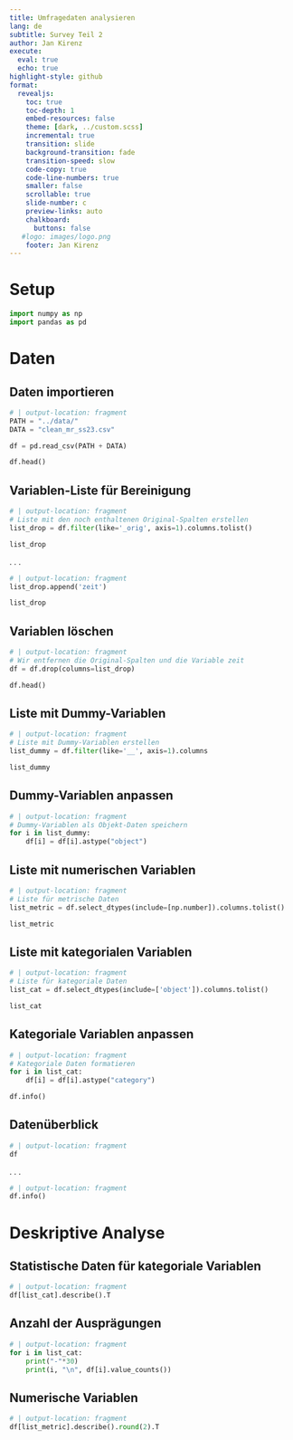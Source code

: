 ```yaml
---
title: Umfragedaten analysieren
lang: de
subtitle: Survey Teil 2
author: Jan Kirenz
execute:
  eval: true
  echo: true
highlight-style: github
format:
  revealjs: 
    toc: true
    toc-depth: 1
    embed-resources: false
    theme: [dark, ../custom.scss]  
    incremental: true
    transition: slide
    background-transition: fade
    transition-speed: slow
    code-copy: true
    code-line-numbers: true
    smaller: false
    scrollable: true
    slide-number: c
    preview-links: auto
    chalkboard: 
      buttons: false
   #logo: images/logo.png
    footer: Jan Kirenz
---
```



# Setup 

```python
import numpy as np
import pandas as pd
```


# Daten

## Daten importieren

```python
# | output-location: fragment
PATH = "../data/"
DATA = "clean_mr_ss23.csv"

df = pd.read_csv(PATH + DATA)

df.head()
```

## Variablen-Liste für Bereinigung 

```python
# | output-location: fragment
# Liste mit den noch enthaltenen Original-Spalten erstellen
list_drop = df.filter(like='_orig', axis=1).columns.tolist()

list_drop
```

. . .

```python
# | output-location: fragment
list_drop.append('zeit')

list_drop
```


## Variablen löschen

```python
# | output-location: fragment
# Wir entfernen die Original-Spalten und die Variable zeit
df = df.drop(columns=list_drop)

df.head()
```

## Liste mit Dummy-Variablen

```python
# | output-location: fragment
# Liste mit Dummy-Variablen erstellen
list_dummy = df.filter(like='__', axis=1).columns

list_dummy
```

## Dummy-Variablen anpassen

```python
# | output-location: fragment
# Dummy-Variablen als Objekt-Daten speichern
for i in list_dummy:
    df[i] = df[i].astype("object")
```


## Liste mit numerischen Variablen 

```python
# | output-location: fragment
# Liste für metrische Daten
list_metric = df.select_dtypes(include=[np.number]).columns.tolist()

list_metric
```


## Liste mit kategorialen Variablen 

```python
# | output-location: fragment
# Liste für kategoriale Daten
list_cat = df.select_dtypes(include=['object']).columns.tolist()

list_cat
```


## Kategoriale Variablen anpassen

```python
# | output-location: fragment
# Kategoriale Daten formatieren
for i in list_cat:
    df[i] = df[i].astype("category")

df.info()
```

## Datenüberblick

```python
# | output-location: fragment
df
```

. . .

```python
# | output-location: fragment
df.info()
```

# Deskriptive Analyse

## Statistische Daten für kategoriale Variablen

```python
# | output-location: fragment
df[list_cat].describe().T
```

## Anzahl der Ausprägungen

```python
# | output-location: fragment
for i in list_cat:
    print("-"*30)
    print(i, "\n", df[i].value_counts())
```

## Numerische Variablen

```python
# | output-location: fragment
df[list_metric].describe().round(2).T
```

